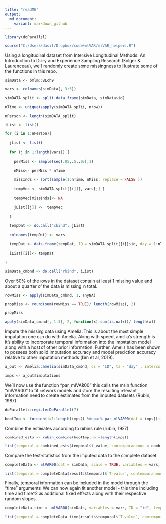 ```yaml
---
title: "readME"
output:
  md_document:
    variant: markdown_github
---
```


```r
library(doParallel)

source("C:/Users/dasil/Dropbox/code/mlVAR/mlVAR_helpers.R")


```


Using a longitudinal dataset from Intensive Longitudinal Methods: An Introduction to Diary and Experience Sampling Research (Bolger & Laurenceau), we'll randomly create some missingness to illustrate some of the functions in this repo.

```r

simData <- bmlm::BLch9

vars <- colnames(simData[, 3:5])

simDATA_split <- split.data.frame(simData, simData$id)

nTime <- unique(sapply(simDATA_split, nrow))

nPerson <- length(simDATA_split)

iList <- list()

for (i in 1:nPerson){
  
  jList <- list()
  
  for (j in 1:length(vars)) {
    
    perMiss <- sample(seq(.05,.5,.05),1)
    
    nMiss<- perMiss * nTime
    
    missInds <- sort(sample(1:nTime, nMiss, replace = FALSE ))
    
    tempVec <- simDATA_split[[i]][, vars[j] ] 
    
    tempVec[missInds]<- NA
    
    jList[[j]] <-  tempVec
    
  }
  
  tempDat <- do.call("cbind", jList)
  
  colnames(tempDat) <- vars
  
  tempDat <- data.frame(tempDat, ID = simDATA_split[[i]]$id, day = 1:nTime )
  
  iList[[i]]<- tempDat
  
}

simData_cmbnd <- do.call("rbind", iList)
```

Over 50% of the rows in the dataset contain at least 1 missing value and about a quarter of the data is missing in total.

```r
rowMiss <- apply(simData_cmbnd, 1, anyNA)

propMiss <- round(sum(rowMiss == TRUE)/ length(rowMiss), 2)

propMiss

apply(simData_cmbnd[, 1:3], 2, function(x) sum(is.na(x))/ length(x))

```

Impute the missing data using Amelia. This is about the most simple imputation one can do with Amelia. Along with speed, amelia's strength is it's ability to incorporate temporal information into the imputation model along with a host of other prior information. Further, Amelia has been shown to possess both solid imputation accuracy and model prediction accuracy relative to other imputation methods (kim et al, 2019).

```r
a_out <- Amelia::amelia(simData_cmbnd, cs = "ID", ts = "day" , intercs = TRUE , m = 10, p2s = FALSE)

imps <- a_out$imputations
```

We'll now use the function "par_mlVAR00" this calls the main function "mlVAR00" to fit network models and store the resulting relevant information need to create estimates from the imputed datasets (Rubin, 1987).

```r
doParallel::registerDoParallel(7)

bootImp <- foreach(i=1:length(imps)) %dopar% par_mlVAR00(dat = imps[[i]], scale = TRUE, variables = vars, ID = "ID", rfStructure = c("correlated", "correlated"), timeArgs = list(NULL, NULL, FALSE))
```


Combine the estimates according to rubins rule (rubin, 1987).

```r

combined_ests <- rubin_combine(bootImp, m =length(imps))

list(temporal = combined_ests$temporal$t_value, contemporaneous = combined_ests$contemporaneous_network$t_value, betweenSubjects = combined_ests$`between-subjects_network`$t_value)

```

Compare the test-statistics from the imputed data to the complete dataset

```r
completeData <- mlVAR00(dat = simData, scale = TRUE, variables = vars, ID = "id", temporal = "correlated", contemporaneous = "correlated")

list(temporal = completeData$results$temporal$`T-value`, contemporaneous = completeData$results$contemporaneous$`T-value`, betweenSubjects = completeData$results$`between-subjects`$`T-value`)

```

Finally, temporal information can be included in the model through the "time" arguments. We can now again fit another model - this time including time and time^2 as additional fixed effects along with their respective random slopes.

```r
completeData_time <- mlVAR00(simData, variables = vars, ID = "id", temporal = "correlated", contemporaneous = "correlated" , scale = TRUE, timeVar = "time", timePoly = 2, timeRandom = TRUE )

list(temporal = completeData_time$results$temporal$`T-value`, contemporaneous = completeData_time$results$contemporaneous$`T-value`, betweenSubjects = completeData_time$results$`between-subjects`$`T-value`)


```


